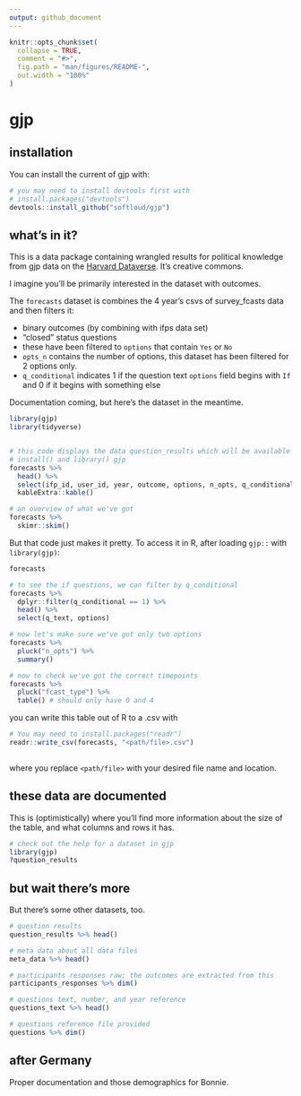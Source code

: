 ```yaml
---
output: github_document
---
```


<!-- README.md is generated from README.Rmd. Please edit that file -->

```r
knitr::opts_chunk$set(
  collapse = TRUE,
  comment = "#>",
  fig.path = "man/figures/README-",
  out.width = "100%"
)
```

# gjp

<!-- badges: start -->
<!-- badges: end -->


## installation

You can install the current of gjp  with:

``` r

# you may need to install devtools first with
# install.packages("devtools")
devtools::install_github("softloud/gjp")
```



## what's in it?

This is a data package containing wrangled results for political knowledge from gjp data on the [Harvard Dataverse](https://dataverse.harvard.edu/dataset.xhtml?persistentId=doi:10.7910/DVN/BPCDH5). It's creative commons. 

I imagine you'll be primarily interested in the dataset with outcomes. 

The `forecasts` dataset is combines the 4 year's csvs of survey_fcasts data and then filters it:

- binary outcomes (by combining with ifps data set)
- "closed" status questions
<!-- - if multiple entries, first and last (see `time_terminal` for type of entry) -->
- these have been filtered to `options` that contain `Yes` or `No`
- `opts_n` contains the number of options, this dataset has been filtered for 2 options only. 
- `q_conditional` indicates 1 if the question text `options` field begins with `If` and 0 if it begins with something else   

Documentation coming, but here's the dataset in the meantime. 

```r

library(gjp)
library(tidyverse)


# this code displays the data question_results which will be available once you 
# install() and library() gjp
forecasts %>% 
  head() %>% 
  select(ifp_id, user_id, year, outcome, options, n_opts, q_conditional, options_yn, timestamp, q_type,  q_status) %>% # remove question text for formatting
  kableExtra::kable()


```

```r
# an overview of what we've got
forecasts %>% 
  skimr::skim()


```


But that code just makes it pretty. To access it in R, after loading `gjp::` with `library(gjp)`:

```r
 
forecasts

# to see the if questions, we can filter by q_conditional
forecasts %>% 
  dplyr::filter(q_conditional == 1) %>% 
  head() %>% 
  select(q_text, options)

# now let's make sure we've got only two options
forecasts %>% 
  pluck("n_opts") %>% 
  summary()

# now to check we've got the correct timepoints
forecasts %>% 
  pluck("fcast_type") %>% 
  table() # should only have 0 and 4

```

you can write this table out of R to a .csv with 

```r

# You may need to install.packages("readr")
readr::write_csv(forecasts, "<path/file>.csv") 
 
```

where you replace `<path/file>` with your desired file name and location.


## these data are documented

This is (optimistically) where you'll find more information about the size of the table, and what columns and rows it has. 

```r
# check out the help for a dataset in gjp
library(gjp)
?question_results

```


## but wait there's more

But there's some other datasets, too.

```r

# question results
question_results %>% head()

# meta data about all data files
meta_data %>% head()

# participants responses raw; the outcomes are extracted from this
participants_responses %>% dim()

# questions text, number, and year reference
questions_text %>% head()

# questions reference file provided
questions %>% dim()

```

## after Germany

Proper documentation and those demographics for Bonnie. 
